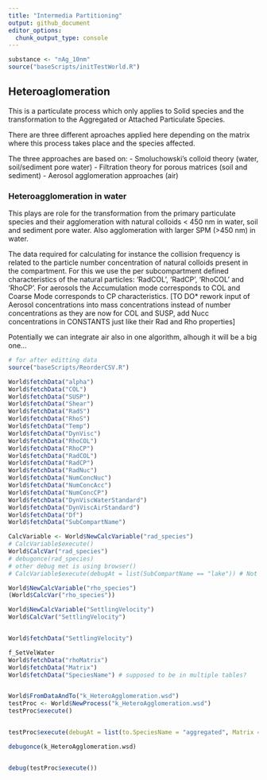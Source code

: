 ```yaml
---
title: "Intermedia Partitioning"
output: github_document
editor_options: 
  chunk_output_type: console
---
```



```r
substance <- "nAg_10nm"
source("baseScripts/initTestWorld.R")

```

## Heteroaglomeration

This is a particulate process which only applies to Solid species and the transformation to the Aggregated or Attached Particulate Species.

There are three different aproaches applied here depending on the matrix where this process takes place and the species affected.

The three approaches are based on:
- Smoluchowski's colloid theory (water, soil/sediment pore water)
- Filtration theory for porous matrices (soil and sediment)
- Aerosol agglomeration approaches (air)

### Heteroagglomeration in water
This plays are role for the transformation from the primary particulate species and their agglomeration with natural colloids < 450 nm in water, soil and sediment pore water. Also agglomeration with larger SPM (>450 nm) in water.

The data required for calculating for instance the collision frequency is related to the particle number concentration of natural colloids present in the compartment. For this we use the per subcompartment defined characteristics of the natural particles: 'RadCOL', 'RadCP', 'RhoCOL' and 'RhoCP'. For aerosols the Accumulation mode corresponds to COL and Coarse Mode corresponds to CP characteristics. [TO DO* rework input of Aerosol concentrations into mass concentrations instead of number concentrations as they are now for COL and SUSP, add Nucc concentrations in CONSTANTS just like their Rad and Rho properties]

Potentially we can integrate air also in one algorithm, alhough it will be a big one... 

```r
# for after editting data
source("baseScripts/ReorderCSV.R")

World$fetchData("alpha")
World$fetchData("COL")
World$fetchData("SUSP")
World$fetchData("Shear")
World$fetchData("RadS")
World$fetchData("RhoS")
World$fetchData("Temp")
World$fetchData("DynVisc")
World$fetchData("RhoCOL")
World$fetchData("RhoCP")
World$fetchData("RadCOL")
World$fetchData("RadCP")
World$fetchData("RadNuc")
World$fetchData("NumConcNuc")
World$fetchData("NumConcAcc")
World$fetchData("NumConcCP")
World$fetchData("DynViscWaterStandard")
World$fetchData("DynViscAirStandard")
World$fetchData("Df")
World$fetchData("SubCompartName")

CalcVariable <- World$NewCalcVariable("rad_species")
# CalcVariable$execute()
World$CalcVar("rad_species")
# debugonce(rad_species)
# other debug met is using browser()
# CalcVariable$execute(debugAt = list(SubCompartName == "lake")) # Not working currently

World$NewCalcVariable("rho_species")
(World$CalcVar("rho_species"))

World$NewCalcVariable("SettlingVelocity")
World$CalcVar("SettlingVelocity")


World$fetchData("SettlingVelocity")

f_SetVelWater
World$fetchData("rhoMatrix")
World$fetchData("Matrix")
World$fetchData("SpeciesName") # supposed to be in multiple tables?



```


```r
World$FromDataAndTo("k_HeteroAgglomeration.wsd")
testProc <- World$NewProcess("k_HeteroAgglomeration.wsd")
testProc$execute()


testProc$execute(debugAt = list(to.SpeciesName = "aggregated", Matrix = "water"))

debugonce(k_HeteroAgglomeration.wsd)


debug(testProc$execute())
```

